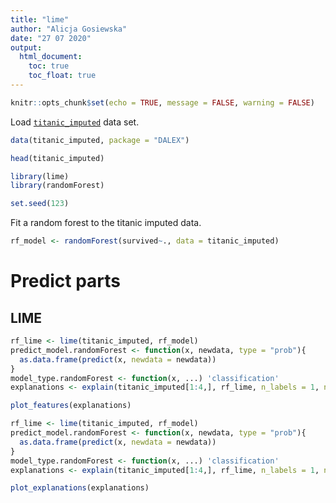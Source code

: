 ```yaml
---
title: "lime"
author: "Alicja Gosiewska"
date: "27 07 2020"
output:
  html_document:
    toc: true
    toc_float: true
---
```


```r
knitr::opts_chunk$set(echo = TRUE, message = FALSE, warning = FALSE)
```



Load [`titanic_imputed`](https://modeloriented.github.io/DALEX/reference/titanic.html) data set.

```r
data(titanic_imputed, package = "DALEX")

head(titanic_imputed)
```


```r
library(lime)
library(randomForest)

set.seed(123)
```

Fit a random forest to the titanic imputed data.

```r
rf_model <- randomForest(survived~., data = titanic_imputed)
```



# Predict parts

## LIME



```r
rf_lime <- lime(titanic_imputed, rf_model)
predict_model.randomForest <- function(x, newdata, type = "prob"){
  as.data.frame(predict(x, newdata = newdata))
}
model_type.randomForest <- function(x, ...) 'classification'
explanations <- explain(titanic_imputed[1:4,], rf_lime, n_labels = 1, n_features = 5)

plot_features(explanations)
```

```r
rf_lime <- lime(titanic_imputed, rf_model)
predict_model.randomForest <- function(x, newdata, type = "prob"){
  as.data.frame(predict(x, newdata = newdata))
}
model_type.randomForest <- function(x, ...) 'classification'
explanations <- explain(titanic_imputed[1:4,], rf_lime, n_labels = 1, n_features = 5)

plot_explanations(explanations)
```


